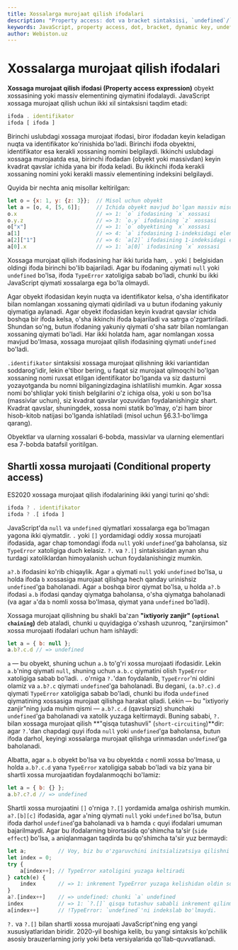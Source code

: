 ```yaml
---
title: Xossalarga murojaat qilish ifodalari
description: "Property access: dot va bracket sintaksisi, `undefined`/`null`ga xossa qo'llashdagi xatolar, dinamik nomlar va ES2020 optional chaining (`?.`, `?.[]`)."
keywords: JavaScript, property access, dot, bracket, dynamic key, undefined, null, TypeError, optional chaining, ?. 
author: Webiston.uz
---
```


# Xossalarga murojaat qilish ifodalari

**Xossaga murojaat qilish ifodasi (Property access expression)** obyekt xossasining yoki massiv elementining qiymatini ifodalaydi. JavaScript xossaga murojaat qilish uchun ikki xil sintaksisni taqdim etadi:

``` js
ifoda . identifikator
ifoda [ ifoda ]
```

Birinchi uslubdagi xossaga murojaat ifodasi, biror ifodadan keyin keladigan nuqta va identifikator ko'rinishida bo'ladi. Birinchi ifoda obyektni, identifikator esa kerakli xossaning nomini belgilaydi. Ikkinchi uslubdagi xossaga murojaatda esa, birinchi ifodadan (obyekt yoki massivdan) keyin kvadrat qavslar ichida yana bir ifoda keladi. Bu ikkinchi ifoda kerakli xossaning nomini yoki kerakli massiv elementining indeksini belgilaydi.

Quyida bir nechta aniq misollar keltirilgan:

``` js
let o = {x: 1, y: {z: 3}};  // Misol uchun obyekt
let a = [o, 4, [5, 6]];     // Ichida obyekt mavjud bo'lgan massiv misoli
o.x                         // => 1: `o` ifodasining `x` xossasi
o.y.z                       // => 3: `o.y` ifodasining `z` xossasi
o["x"]                      // => 1: `o` obyektining `x` xossasi
a[1]                        // => 4: `a` ifodasining 1-indeksidagi elementi
a[2]["1"]                   // => 6: `a[2]` ifodasining 1-indeksidagi elementi
a[0].x                      // => 1: `a[0]` ifodasining `x` xossasi
```

Xossaga murojaat qilish ifodasining har ikki turida ham, `.` yoki `[` belgisidan oldingi ifoda birinchi bo'lib bajariladi. Agar bu ifodaning qiymati `null` yoki `undefined` bo'lsa, ifoda `TypeError` xatoligiga sabab bo'ladi, chunki bu ikki JavaScript qiymati xossalarga ega bo'la olmaydi.

Agar obyekt ifodasidan keyin nuqta va identifikator kelsa, o'sha identifikator bilan nomlangan xossaning qiymati qidiriladi va u butun ifodaning yakuniy qiymatiga aylanadi. Agar obyekt ifodasidan keyin kvadrat qavslar ichida boshqa bir ifoda kelsa, o'sha ikkinchi ifoda bajariladi va satrga o'zgartiriladi. Shundan so'ng, butun ifodaning yakuniy qiymati o'sha satr bilan nomlangan xossaning qiymati bo'ladi. Har ikki holatda ham, agar nomlangan xossa mavjud bo'lmasa, xossaga murojaat qilish ifodasining qiymati `undefined` bo'ladi.

`.identifikator` sintaksisi xossaga murojaat qilishning ikki variantidan soddarog'idir, lekin e'tibor bering, u faqat siz murojaat qilmoqchi bo'lgan xossaning nomi ruxsat etilgan identifikator bo'lganda va siz dasturni yozayotganda bu nomni bilganingizdagina ishlatilishi mumkin. Agar xossa nomi bo'shliqlar yoki tinish belgilarini o'z ichiga olsa, yoki u son bo'lsa (massivlar uchun), siz kvadrat qavslar yozuvidan foydalanishingiz shart. Kvadrat qavslar, shuningdek, xossa nomi statik bo'lmay, o'zi ham biror hisob-kitob natijasi bo'lganda ishlatiladi (misol uchun §6.3.1-bo'limga qarang).

Obyektlar va ularning xossalari 6-bobda, massivlar va ularning elementlari esa 7-bobda batafsil yoritilgan.

## Shartli xossa murojaati (Conditional property access)

ES2020 xossaga murojaat qilish ifodalarining ikki yangi turini qo'shdi:

``` js
ifoda ? . identifikator
ifoda ? .[ ifoda ]
```

JavaScript'da `null` va `undefined` qiymatlari xossalarga ega bo'lmagan yagona ikki qiymatdir. `.` yoki `[]` yordamidagi oddiy xossa murojaati ifodasida, agar chap tomondagi ifoda `null` yoki `undefined`'ga baholansa, siz `TypeError` xatoligiga duch kelasiz. `?.` va `?.[]` sintaksisidan aynan shu turdagi xatoliklardan himoyalanish uchun foydalanishingiz mumkin.

`a?.b` ifodasini ko'rib chiqaylik. Agar `a` qiymati `null` yoki `undefined` bo'lsa, u holda ifoda `b` xossasiga murojaat qilishga hech qanday urinishsiz `undefined`'ga baholanadi. Agar `a` boshqa biror qiymat bo'lsa, u holda `a?.b` ifodasi `a.b` ifodasi qanday qiymatga baholansa, o'sha qiymatga baholanadi (va agar `a`'da `b` nomli xossa bo'lmasa, qiymat yana `undefined` bo'ladi).

Xossaga murojaat qilishning bu shakli ba'zan **"ixtiyoriy zanjir" (`optional chaining`)** deb ataladi, chunki u quyidagiga o'xshash uzunroq, "zanjirsimon" xossa murojaati ifodalari uchun ham ishlaydi:

``` js
let a = { b: null };
a.b?.c.d // => undefined
```

`a` — bu obyekt, shuning uchun `a.b` to'g'ri xossa murojaati ifodasidir. Lekin `a.b`'ning qiymati `null`, shuning uchun `a.b.c` qiymatini olish `TypeError` xatoligiga sabab bo'ladi. `.` o'rniga `?.`'dan foydalanib, `TypeError`'ni oldini olamiz va `a.b?.c` qiymati `undefined`'ga baholanadi. Bu degani, `(a.b?.c).d` qiymati `TypeError` xatoligiga sabab bo'ladi, chunki bu ifoda `undefined` qiymatining xossasiga murojaat qilishga harakat qiladi. Lekin — bu "ixtiyoriy zanjir"ning juda muhim qismi — `a.b?.c.d` (qavslarsiz) shunchaki `undefined`'ga baholanadi va xatolik yuzaga keltirmaydi. Buning sababi, `?.` bilan xossaga murojaat qilish **"qisqa tutashuvli" (`short-circuiting`)**dir: agar `?.`'dan chapdagi quyi ifoda `null` yoki `undefined`'ga baholansa, butun ifoda darhol, keyingi xossalarga murojaat qilishga urinmasdan `undefined`'ga baholanadi.

Albatta, agar `a.b` obyekt bo'lsa va bu obyektda `c` nomli xossa bo'lmasa, u holda `a.b?.c.d` yana `TypeError` xatoligiga sabab bo'ladi va biz yana bir shartli xossa murojaatidan foydalanmoqchi bo'lamiz:

``` js
let a = { b: {} };
a.b?.c?.d // => undefined
```

Shartli xossa murojaatini `[]` o'rniga `?.[]` yordamida amalga oshirish mumkin. `a?.[b][c]` ifodasida, agar `a`'ning qiymati `null` yoki `undefined` bo'lsa, butun ifoda darhol `undefined`'ga baholanadi va `b` hamda `c` quyi ifodalari umuman bajarilmaydi. Agar bu ifodalarning birortasida qo'shimcha ta'sir (`side effect`) bo'lsa, `a` aniqlanmagan taqdirda bu qo'shimcha ta'sir yuz bermaydi:

``` js
let a;          // Voy, biz bu o'zgaruvchini initsializatsiya qilishni unutibmiz!
let index = 0;
try {
    a[index++]; // TypeError xatoligini yuzaga keltiradi
} catch(e) {
    index       // => 1: inkrement TypeError yuzaga kelishidan oldin sodir bo'ladi
}
a?.[index++]    // => undefined: chunki `a` undefined
index           // => 1: `?.[]` qisqa tutashuv sababli inkrement qilinmadi
a[index++]      // !TypeError: `undefined`'ni indekslab bo'lmaydi.
```

`?.` va `?.[]` bilan shartli xossa murojaati JavaScript'ning eng yangi xususiyatlaridan biridir. 2020-yil boshiga kelib, bu yangi sintaksis ko'pchilik asosiy brauzerlarning joriy yoki beta versiyalarida qo'llab-quvvatlanadi.
